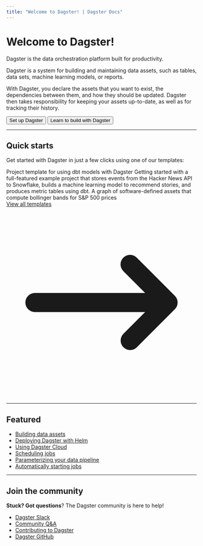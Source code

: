 ```yaml
---
title: "Welcome to Dagster! | Dagster Docs"
---
```


# Welcome to Dagster!

<p className="text-2xl mt-0 text-gray-500 tracking-tight font-light">
  Dagster is the data orchestration platform built for productivity.
</p>

Dagster is a system for building and maintaining data assets, such as tables, data sets, machine learning models, or reports.

With Dagster, you declare the assets that you want to exist, the dependencies between them, and how they should be updated. Dagster then takes responsibility for keeping your assets up-to-date, as well as for tracking their history.

<div className="inline-flex flex-row space-x-4">
    <button className="py-1 px-4 rounded-lg bg-gable-green text-white hover:bg-transparent hover:text-gable-green hover: border hover:border-gable-green">
        Set up Dagster
    </button>
    <button className="py-1 px-4 rounded-lg bg-transparent border text-gray-500 hover:text-gray-700 hover:bg-gray-100 hover:border-gray-300">
      Learn to build with Dagster
    </button>
</div>

---

## Quick starts

Get started with Dagster in just a few clicks using one of our templates:

<div class="flex flex-row justify-center">
  <div class="grid md:grid-cols-3 grid-flow-row gap-4">
    <ExampleItem
      title="dbt + Dagster"
      hrefCloud="#TODO"
      hrefCode="examples/to_do"
    >
      Project template for using dbt models with Dagster
    </ExampleItem>
    <ExampleItem
      title="Hacker News Example"
      hrefCloud="#TODO"
      hrefCode="examples/to_do"
    >
      Getting started with a full-featured example project that stores events
      from the Hacker News API to Snowflake, builds a machine learning model to
      recommend stories, and produces metric tables using dbt.
    </ExampleItem>
    <ExampleItem
      title="Bollinger"
      hrefCloud="#TODO"
      hrefCode="examples/to_do"
    >
      A graph of software-defined assets that compute bollinger bands for S&P
      500 prices
    </ExampleItem>
  </div>
</div>

<div style={{
    textAlign: 'right',
}}>
<a class="border-t-2 border-transparent pt-4 pl-1 inline-flex items-center text-sm md:text-base font-medium text-gray-500 dark:text-gray-200 hover:text-gray-700 hover:border-gray-300" href="/examples">View all templates<svg class="ml-3 h-5 w-5 text-gray-400" xmlns="http://www.w3.org/2000/svg" viewBox="0 0 20 20" fill="currentColor" aria-hidden="true"><path fill-rule="evenodd" d="M12.293 5.293a1 1 0 011.414 0l4 4a1 1 0 010 1.414l-4 4a1 1 0 01-1.414-1.414L14.586 11H3a1 1 0 110-2h11.586l-2.293-2.293a1 1 0 010-1.414z" clip-rule="evenodd"></path></svg></a>
</div>

---

## Featured

<div class="category-container">
  <div class="category-inner-container">
    <ul class="article-list">
      <li style={{
        marginTop: 0,
    }}>
        <a href="/building/understanding-dagster/assets/software-defined-assets">
          Building data assets
        </a>
      </li>
      <li>
        <a href="/deployment/open-source/kubernetes/deploying-with-helm">
          Deploying Dagster with Helm
        </a>
      </li>
      <li>
        <a href="/deployment/cloud">
            Using Dagster Cloud
        </a>
      </li>
      <li>
        <a href="/building/understanding-dagster/partitions-schedules-sensors/schedules">
          Scheduling jobs
        </a>
      </li>
      <li>
        <a href="/building/understanding-dagster/configuration/configuration">
          Parameterizing your data pipeline
        </a>
      </li>
      <li>
        <a href="/building/understanding-dagster/partitions-schedules-sensors/sensors">
          Automatically starting jobs
        </a>
      </li>
    </ul>
  </div>
</div>

---

## Join the community

**Stuck? Got questions**? The Dagster community is here to help!

<div class="category-container">
  <div class="category-inner-container">
    <ul class="article-list">
      <li style={{
        marginTop: 0,
    }}>
        <a href="https://dagster-slackin.herokuapp.com/">
          Dagster Slack
        </a>
      </li>
      <li>
        <a href="https://github.com/dagster-io/dagster/discussions">
          Community Q&A
        </a>
      </li>
      <li>
        <a href="/community/contributing">
            Contributing to Dagster
        </a>
      </li>
      <li>
        <a href="https://github.com/dagster-io/dagster">
          Dagster GitHub
        </a>
      </li>
    </ul>
  </div>
</div>
